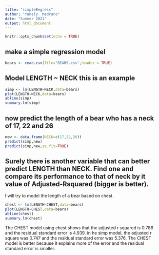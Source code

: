 ```yaml
---
title: "simpleRegress"
author: "Yanely  Medrano"
date: "Summer 2021"
output: html_document
---
```


```r
knitr::opts_chunk$set(echo = TRUE)
```

## make a simple regression model

```r
bears <- read.csv(file="BEARS.csv",header = TRUE)
```

## Model LENGTH ~ NECK  this is an example  

```r
simp <- lm(LENGTH~NECK,data=bears)
plot(LENGTH~NECK,data=bears)
abline(simp)
summary.lm(simp)
```

## now predict the length of a bear who has a neck of 17, 22 and 26


```r
new <- data.frame(NECK=c(17,22,26))
predict(simp,new)
predict(simp,new,se.fit=TRUE)
```
## Surely there is another variable that can better predict LENGTH than NECK. Find one and compare its performance to that of neck by it value of Adjusted-Rsquared (bigger is better).

I will try to model the length of a bear based on chest.

```r
chest <- lm(LENGTH~CHEST,data=bears)
plot(LENGTH~CHEST,data=bears)
abline(chest)
summary.lm(chest)
```

The CHEST model using chest shows that the adjusted r squared is 0.786 and the residual standard error is 4.939. in he simp model, the adjusted r square was 0.747 and the residual standard error was 5.376. The CHEST model is better because it explains more of the error and the residual standard error is smaller.  


